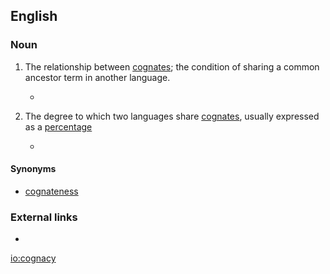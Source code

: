 ==English==

===Noun===
{{en-noun|cognacies}}

# {{context|linguistics|lang=en}} The relationship between [[cognate]]s; the condition of sharing a common ancestor term in another language.
#* {{quote-book|2000|Bernd Heine & Derek Nurse|African Languages: An Introduction|pageurl=http://books.google.com/books?id=C7XhcYoFxaQC&pg=PA262|page=262|isbn=0521666295
|passage=First, in depending on vocabulary, as opposed to morphology or grammar, one runs the risk of assuming '''cognacy''' between similar words when the real explanation is borrowing.}}
# {{context|linguistics|lang=en}} The degree to which two languages share [[cognate]]s, usually expressed as a [[percentage]]
#* {{quote-book|1988|page=255|url=http://books.google.com/books?id=ZXIyAAAAIAAJ|title=Expanding frontiers of African history: the inter-disciplinary methodology|author=Monday B. Abasiattai|isbn=9780070001
|passage=In Table 13.1 are given the percentages for the degrees of '''cognacy''' between pairs of languages in the Upper Cross group.}}

====Synonyms====
* {{sense|relationship between cognates}} [[cognateness]]

===External links===
* {{R:OneLook}}

[[io:cognacy]]